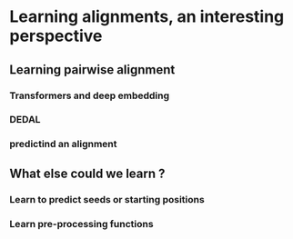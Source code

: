 # Learning alignments, an interesting perspective

## Learning pairwise alignment

### Transformers and deep embedding

### DEDAL

### predictind an alignment

## What else could we learn ?

### Learn to predict seeds or starting positions

### Learn pre-processing functions
